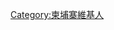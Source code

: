 {{Userbox
  |border-c = #000000
  |border-s = 1
  |id-c     = #000000
  |id-s     = 9
  |id-fc    = #ffffff
  |info-s   = 9
  |info-fc  = #000000
  |info-c   = #ffffff
  |id       = [[File:Flag of Cambodia.svg|60px]]
  |info     = 这个用户现在居住于[[柬埔寨]]。
}}
[[Category:柬埔寨維基人]]
